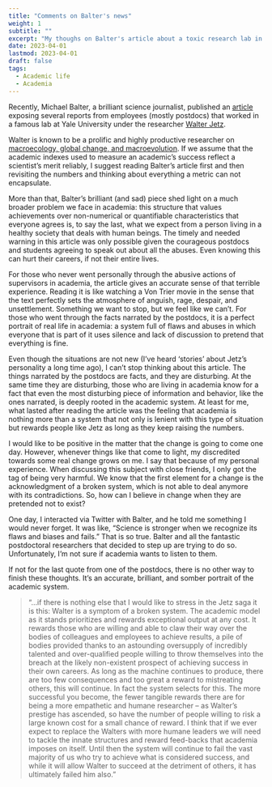```yaml
---
title: "Comments on Balter's news"
weight: 1
subtitle: ""
excerpt: "My thoughs on Balter's article about a toxic research lab in Yale University"
date: 2023-04-01
lastmod: 2023-04-01
draft: false
tags: 
  - Academic life
  - Academia
---
```



Recently, Michael Balter, a brilliant science journalist, published an [article](https://michaelbalter.substack.com/p/anatomy-of-a-toxic-lab-global-biodiversity?utm_source=post-email-title&publication_id=138873&post_id=112423441&isFreemail=true&utm_medium=email) exposing several reports from employees (mostly postdocs) that worked in a famous lab at Yale University under the researcher [Walter Jetz](https://jetzlab.yale.edu/).

Walter is known to be a prolific and highly productive researcher on [macroecology, global change, and macroevolution](https://scholar.google.com/citations?user=AEle77cAAAAJ&hl=en&oi=ao). If we assume that the academic indexes used to measure an academic’s success reflect a scientist’s merit reliably, I suggest reading Balter’s article first and then revisiting the numbers and thinking about everything a metric can not encapsulate. 

More than that, Balter’s brilliant (and sad) piece shed light on a much broader problem we face in academia: this structure that values achievements over non-numerical or quantifiable characteristics that everyone agrees is, to say the last, what we expect from a person living in a healthy society that deals with human beings.
The timely and needed warning in this article was only possible given the courageous postdocs and students agreeing to speak out about all the abuses. Even knowing this can hurt their careers, if not their entire lives. 

For those who never went personally through the abusive actions of supervisors in academia, the article gives an accurate sense of that terrible experience. Reading it is like watching a Von Trier movie in the sense that the text perfectly sets the atmosphere of anguish, rage, despair, and unsettlement. Something we want to stop, but we feel like we can’t. For those who went through the facts narrated by the postdocs, it is a perfect portrait of real life in academia: a system full of flaws and abuses in which everyone that is part of it uses silence and lack of discussion to pretend that everything is fine.

Even though the situations are not new (I’ve heard ‘stories’ about Jetz’s personality a long time ago), I can’t stop thinking about this article. The things narrated by the postdocs are facts, and they are disturbing. At the same time they are disturbing, those who are living in academia know for a fact that even the most disturbing piece of information and behavior, like the ones narrated, is deeply rooted in the academic system. At least for me, what lasted after reading the article was the feeling that academia is nothing more than a system that not only is lenient with this type of situation but rewards people like Jetz as long as they keep raising the numbers. 

I would like to be positive in the matter that the change is going to come one day. However, whenever things like that come to light, my discredited towards some real change grows on me. I say that because of my personal experience. When discussing this subject with close friends, I only got the tag of being very harmful. We know that the first element for a change is the acknowledgment of a broken system, which is not able to deal anymore with its contradictions. So, how can I believe in change when they are pretended not to exist? 

One day, I interacted via Twitter with Balter, and he told me something I would never forget. It was like, “Science is stronger when we recognize its flaws and biases and fails.” That is so true. Balter and all the fantastic postdoctoral researchers that decided to step up are trying to do so. Unfortunately, I’m not sure if academia wants to listen to them.

If not for the last quote from one of the postdocs, there is no other way to finish these thoughts. It’s an accurate, brilliant, and somber portrait of the academic system.

> “…if there is nothing else that I would like to stress in the Jetz saga it is this: Walter is a symptom of a broken system. The academic model as it stands prioritizes and rewards exceptional output at any cost. It rewards those who are willing and able to claw their way over the bodies of colleagues and employees to achieve results, a pile of bodies provided thanks to an astounding oversupply of incredibly talented and over-qualified people willing to throw themselves into the breach at the likely non-existent prospect of achieving success in their own careers. As long as the machine continues to produce, there are too few consequences and too great a reward to mistreating others, this will continue. In fact the system selects for this. The more successful you become, the fewer tangible rewards there are for being a more empathetic and humane researcher – as Walter’s prestige has ascended, so have the number of people willing to risk a large known cost for a small chance of reward. I think that if we ever expect to replace the Walters with more humane leaders we will need to tackle the innate structures and reward feed-backs that academia imposes on itself. Until then the system will continue to fail the vast majority of us who try to achieve what is considered success, and while it will allow Walter to succeed at the detriment of others, it has ultimately failed him also.”
